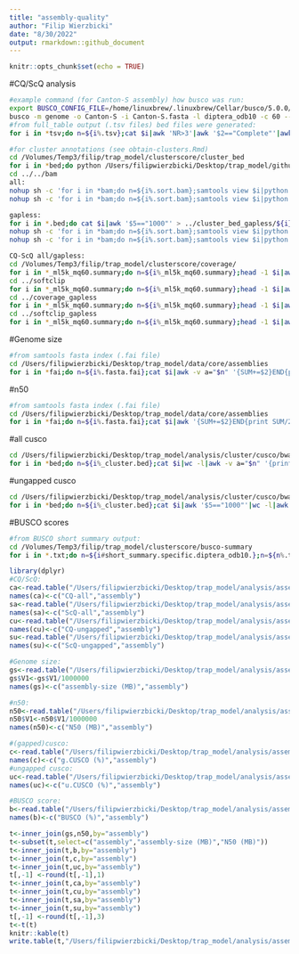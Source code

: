 ```yaml
---
title: "assembly-quality"
author: "Filip Wierzbicki"
date: "8/30/2022"
output: rmarkdown::github_document
---
```


```r
knitr::opts_chunk$set(echo = TRUE)
```

#CQ/ScQ analysis
```bash
#example command (for Canton-S assembly) how busco was run:
export BUSCO_CONFIG_FILE=/home/linuxbrew/.linuxbrew/Cellar/busco/5.0.0/libexec/config.ini
busco -m genome -o Canton-S -i Canton-S.fasta -l diptera_odb10 -c 60 --augustus
#from full_table output (.tsv files) bed files were generated:
for i in *tsv;do n=${i%.tsv};cat $i|awk 'NR>3'|awk '$2=="Complete"'|awk '{print $3"\t"$4-1"\t"$5-1"\t"$1}' > ../busco_bed/${n}_busco.bed;done

#for cluster annotations (see obtain-clusters.Rmd)
cd /Volumes/Temp3/filip/trap_model/clusterscore/cluster_bed
for i in *bed;do python /Users/filipwierzbicki/Desktop/trap_model/github/trapmodel/helper-scripts/bed-cleaner_gaps.py --bed $i > ../${i};done
cd ../../bam
all:
nohup sh -c 'for i in *bam;do n=${i%.sort.bam};samtools view $i|python /Volumes/Temp3/filip/programs/roberts_scripts/cuscoquality-code/cluster-coverage-median.py --sam - --cluster ../cluster_bed/${n}_cluster.bed --reference ../busco_bed/${n}_busco.bed --min-mq 60 --min-len 5000 --output-cluster ../coverage/${n}_ml5k_mq60.cluster --output-reference ../coverage/${n}_ml5k_mq60.busco > ../coverage/${n}_ml5k_mq60.summary;done' &
nohup sh -c 'for i in *bam;do n=${i%.sort.bam};samtools view $i|python /Volumes/Temp3/filip/programs/roberts_scripts/cuscoquality-code/cluster-softclipcoverage-median.py --sam - --cluster ../cluster_bed/${n}_cluster.bed --reference ../busco_bed/${n}_busco.bed --min-mq 60 --min-len 5000 --output-cluster ../softclip/${n}_ml5k_mq60.cluster --output-reference ../softclip/${n}_ml5k_mq60.busco > ../softclip/${n}_ml5k_mq60.summary;done' &

gapless:
for i in *.bed;do cat $i|awk '$5=="1000"' > ../cluster_bed_gapless/${i};done
nohup sh -c 'for i in *bam;do n=${i%.sort.bam};samtools view $i|python /Volumes/Temp3/filip/programs/roberts_scripts/cuscoquality-code/cluster-coverage-median.py --sam - --cluster ../cluster_bed_gapless/${n}_cluster.bed --reference ../busco_bed/${n}_busco.bed --min-mq 60 --min-len 5000 --output-cluster ../coverage_gapless/${n}_ml5k_mq60.cluster --output-reference ../coverage_gapless/${n}_ml5k_mq60.busco > ../coverage_gapless/${n}_ml5k_mq60.summary;done' &
nohup sh -c 'for i in *bam;do n=${i%.sort.bam};samtools view $i|python /Volumes/Temp3/filip/programs/roberts_scripts/cuscoquality-code/cluster-softclipcoverage-median.py --sam - --cluster ../cluster_bed_gapless/${n}_cluster.bed --reference ../busco_bed/${n}_busco.bed --min-mq 60 --min-len 5000 --output-cluster ../softclip_gapless/${n}_ml5k_mq60.cluster --output-reference ../softclip_gapless/${n}_ml5k_mq60.busco > ../softclip_gapless/${n}_ml5k_mq60.summary;done' &

CQ-ScQ all/gapless:
cd /Volumes/Temp3/filip/trap_model/clusterscore/coverage/
for i in *_ml5k_mq60.summary;do n=${i%_ml5k_mq60.summary};head -1 $i|awk -v a="$n" '{print $3,a}';done > /Users/filipwierzbicki/Desktop/trap_model/analysis/assembly-quality/output/CQ-all.txt
cd ../softclip
for i in *_ml5k_mq60.summary;do n=${i%_ml5k_mq60.summary};head -1 $i|awk -v a="$n" '{print $4,a}';done > /Users/filipwierzbicki/Desktop/trap_model/analysis/assembly-quality/output/ScQ-all.txt
cd ../coverage_gapless
for i in *_ml5k_mq60.summary;do n=${i%_ml5k_mq60.summary};head -1 $i|awk -v a="$n" '{print $3,a}';done > /Users/filipwierzbicki/Desktop/trap_model/analysis/assembly-quality/output/CQ-gapless.txt
cd ../softclip_gapless
for i in *_ml5k_mq60.summary;do n=${i%_ml5k_mq60.summary};head -1 $i|awk -v a="$n" '{print $4,a}';done > /Users/filipwierzbicki/Desktop/trap_model/analysis/assembly-quality/output/ScQ-gapless.txt
```

#Genome size
```bash
#from samtools fasta index (.fai file)
cd /Users/filipwierzbicki/Desktop/trap_model/data/core/assemblies
for i in *fai;do n=${i%.fasta.fai};cat $i|awk -v a="$n" '{SUM+=$2}END{print SUM,a}';done > /Users/filipwierzbicki/Desktop/trap_model/analysis/assembly-quality/output/genomesize.txt
```

#n50
```bash
#from samtools fasta index (.fai file)
cd /Users/filipwierzbicki/Desktop/trap_model/data/core/assemblies
for i in *fai;do n=${i%.fasta.fai};cat $i|awk '{SUM+=$2}END{print SUM/2}'|while read h;do cat $i|awk '{print $2}'|sort -n -r|awk -v v="$h" '0>=(v-=$1)'|head -1|awk -v a="$n" '{print $0,a}';done;done > /Users/filipwierzbicki/Desktop/trap_model/analysis/assembly-quality/output/n50.txt
```

#all cusco
```bash
cd /Users/filipwierzbicki/Desktop/trap_model/analysis/cluster/cusco/bwasw/cluster_bed
for i in *bed;do n=${i%_cluster.bed};cat $i|wc -l|awk -v a="$n" '{print $0/85*100,a}';done > /Users/filipwierzbicki/Desktop/trap_model/analysis/assembly-quality/output/cusco.txt
```

#ungapped cusco
```bash
cd /Users/filipwierzbicki/Desktop/trap_model/analysis/cluster/cusco/bwasw/cluster_bed
for i in *bed;do n=${i%_cluster.bed};cat $i|awk '$5=="1000"'|wc -l|awk -v a="$n" '{print $0/85*100,a}';done > /Users/filipwierzbicki/Desktop/trap_model/analysis/assembly-quality/output/ucusco.txt
```

#BUSCO scores
```bash
#from BUSCO short summary output:
cd /Volumes/Temp3/filip/trap_model/clusterscore/busco-summary
for i in *.txt;do n=${i#short_summary.specific.diptera_odb10.};n=${n%.txt};cat $i|head -9|tail -1|awk -F "%" '{print $1}'|awk -F ":" '{print $2}'|awk -v a="$n" '{print $0,a}';done > /Users/filipwierzbicki/Desktop/trap_model/analysis/assembly-quality/output/busco.txt
```


```r
library(dplyr)
#CQ/ScQ:
ca<-read.table("/Users/filipwierzbicki/Desktop/trap_model/analysis/assembly-quality/output/CQ-all.txt")
names(ca)<-c("CQ-all","assembly")
sa<-read.table("/Users/filipwierzbicki/Desktop/trap_model/analysis/assembly-quality/output/ScQ-all.txt")
names(sa)<-c("ScQ-all","assembly")
cu<-read.table("/Users/filipwierzbicki/Desktop/trap_model/analysis/assembly-quality/output/CQ-gapless.txt")
names(cu)<-c("CQ-ungapped","assembly")
su<-read.table("/Users/filipwierzbicki/Desktop/trap_model/analysis/assembly-quality/output/ScQ-gapless.txt")
names(su)<-c("ScQ-ungapped","assembly")

#Genome size:
gs<-read.table("/Users/filipwierzbicki/Desktop/trap_model/analysis/assembly-quality/output/genomesize.txt")
gs$V1<-gs$V1/1000000
names(gs)<-c("assembly-size (MB)","assembly")

#n50:
n50<-read.table("/Users/filipwierzbicki/Desktop/trap_model/analysis/assembly-quality/output/n50.txt")
n50$V1<-n50$V1/1000000
names(n50)<-c("N50 (MB)","assembly")

#(gapped)cusco:
c<-read.table("/Users/filipwierzbicki/Desktop/trap_model/analysis/assembly-quality/output/cusco.txt")
names(c)<-c("g.CUSCO (%)","assembly")
#ungapped cusco:
uc<-read.table("/Users/filipwierzbicki/Desktop/trap_model/analysis/assembly-quality/output/ucusco.txt")
names(uc)<-c("u.CUSCO (%)","assembly")

#BUSCO score:
b<-read.table("/Users/filipwierzbicki/Desktop/trap_model/analysis/assembly-quality/output/busco.txt")
names(b)<-c("BUSCO (%)","assembly")

t<-inner_join(gs,n50,by="assembly")
t<-subset(t,select=c("assembly","assembly-size (MB)","N50 (MB)"))
t<-inner_join(t,b,by="assembly")
t<-inner_join(t,c,by="assembly")
t<-inner_join(t,uc,by="assembly")
t[,-1] <-round(t[,-1],1)
t<-inner_join(t,ca,by="assembly")
t<-inner_join(t,cu,by="assembly")
t<-inner_join(t,sa,by="assembly")
t<-inner_join(t,su,by="assembly")
t[,-1] <-round(t[,-1],3)
t<-t(t)
knitr::kable(t)
write.table(t,"/Users/filipwierzbicki/Desktop/trap_model/analysis/assembly-quality/final-table.txt",quote=FALSE,sep="\t")

```

